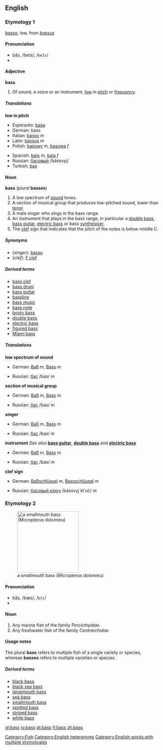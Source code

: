 {{wikipedia}}
==English==
===Etymology 1===
{{It.}} ''[[basso]]'', low, from {{L.}} ''[[bassus]]''

====Pronunciation====
*bās, /beɪs/, /<tt>beIs</tt>/
*{{audio|en-us-bass-low.ogg|Audio (US)}}

====Adjective====
'''bass'''

#Of sound, a voice or an instrument, [[low]] in [[pitch]] or [[frequency]].

=====Translations=====
'''low in pitch'''
{{top}}
*Esperanto: [[basa]]
*German: bass
*Italian: [[basso]] ''m''
*Latin: [[bassus]] ''m''
*Polish: [[basowy]] ''m'', [[basowa]] ''f''
{{mid}}
*Spanish: [[bajo]] ''m'', [[baja]] ''f''
*Russian: [[басовый]] /básovyj/
*Turkish: [[bas]]
{{bottom}}

====Noun====
'''bass''' (''plural'' '''basses''')

#A low spectrum of [[sound]] tones.
#A section of musical group that produces low-pitched sound, lower than [[tenor]].
#A male singer who sings in the bass range.
#An instrument that plays in the bass range, in particular a [[double bass]], [[bass guitar]], [[electric bass]] or bass [[synthesiser]].
#The [[clef]] sign that indicates that the pitch of the notes is below middle C.

=====Synonyms=====
*(''singer''): [[basso]]
*(''clef''): [[F clef]]

=====Derived terms=====
*[[bass clef]]
*[[bass drum]]
*[[bass guitar]]
*[[bassline]]
*[[bass music]]
*[[bass note]]
*[[booty bass]]
*[[double bass]]
*[[electric bass]]
*[[figured bass]]
*[[Miami bass]]

=====Translations=====

'''low spectrum of sound'''
{{top}}
*German: [[Baß]] ''m'', [[Bass]] ''m''
{{mid}}
*Russian: [[бас]] /bas/ ''m''
{{bottom}}

'''section of musical group'''
{{top}}
*German: [[Baß]] ''m'', [[Bass]] ''m''
{{mid}}
*Russian: [[бас]] /bas/ ''m''
{{bottom}}

'''singer'''
{{top}}
*German: [[Baß]] ''m'', [[Bass]] ''m''
{{mid}}
*Russian: [[бас]] /bas/ ''m''
{{bottom}}

'''instrument'''
''See also'' '''[[bass guitar]]''', '''[[double bass]]''' and '''[[electric bass]]'''
{{top}}
*German: [[Baß]] ''m'', [[Bass]] ''m''
{{mid}}
*Russian: [[бас]] /bas/ ''m''
{{bottom}}

'''clef sign'''
{{top}}
*German: [[Baßschlüssel]] ''m'', [[Bassschlüssel]] ''m''
{{mid}}
*Russian: [[басовый ключ]] /básovyj kl'uč/ ''m''
{{bottom}}

===Etymology 2===
[[Image:Smallmouth_bass.jpg|thumb|right|200px|a smallmouth bass (''Micropterus dolomieu'')]]
====Pronunciation====
*băs, /bæs/, /<tt>b{s</tt>/
*{{audio|en-us-bass.ogg|Audio (US)}}

====Noun====
{{en-noun|''plural'' '''bass '''or''' [[basses]]'''}}
# Any marine fish of the family ''Percicthyidae''.
# Any freshwater fish of the family ''Centrarchidae''.

====Usage notes====
The plural '''bass''' refers to multiple fish of a single variety or species, whereas '''basses''' refers to multiple varieties or species.

[[Category:Fish]]

=====Derived terms=====
*[[black bass]]
*[[black sea bass]]
*[[largemouth bass]]
*[[sea bass]]
*[[smallmouth bass]]
*[[spotted bass]]
*[[striped bass]]
*[[white bass]]

[[Category:English heteronyms]]
[[Category:English words with multiple etymologies]]

[[gl:bass]]
[[io:bass]]
[[pt:bass]]
[[fi:bass]]
[[zh:bass]]